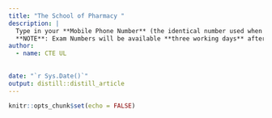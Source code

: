 ```yaml
---
title: "The School of Pharmacy "
description: |
  Type in your **Mobile Phone Number** (the identical number used when filling the registration form) to get your Exam or Aptitude Test Number, the name of the Campus on which you will write your Aptitude Test, and the Room Number in which you will sit to write the Aptitude Test.
  **NOTE**: Exam Numbers will be available **three working days** after registration.
author:
  - name: CTE UL 
  
   
date: "`r Sys.Date()`"
output: distill::distill_article
---
```


```r
knitr::opts_chunk$set(echo = FALSE)
```




